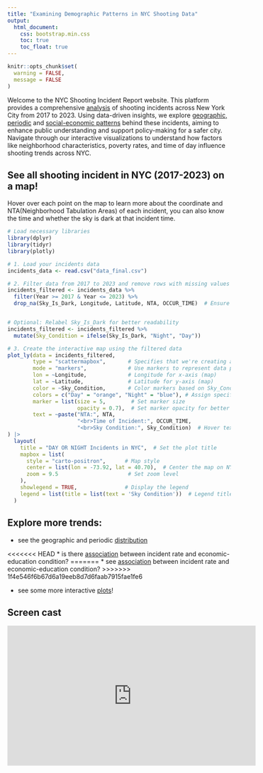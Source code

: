 ```yaml
---
title: "Examining Demographic Patterns in NYC Shooting Data"
output: 
  html_document:
    css: bootstrap.min.css
    toc: true
    toc_float: true
---
```



```r
knitr::opts_chunk$set(
  warning = FALSE,  
  message = FALSE   
)
```

Welcome to the NYC Shooting Incident Report website. This platform provides a comprehensive [analysis](Final_Report.html) of shooting incidents across New York City from 2017 to 2023. Using data-driven insights, we explore [geographic, periodic](descriptive_statistics.html) and [social-economic patterns](Poverty_Education.html) behind these incidents, aiming to enhance public understanding and support policy-making for a safer city. Navigate through our interactive visualizations to understand how factors like neighborhood characteristics, poverty rates, and time of day influence shooting trends across NYC.



## See all shooting incident in NYC (2017-2023) on a map!

Hover over each point on the map to learn more about the coordinate and NTA(Neighborhood Tabulation Areas) of each incident, you can also know the time and whether the sky is dark at that incident time.

```r
# Load necessary libraries
library(dplyr)
library(tidyr)
library(plotly)

# 1. Load your incidents data
incidents_data <- read.csv("data_final.csv")

# 2. Filter data from 2017 to 2023 and remove rows with missing values in key columns
incidents_filtered <- incidents_data %>%
  filter(Year >= 2017 & Year <= 2023) %>%
  drop_na(Sky_Is_Dark, Longitude, Latitude, NTA, OCCUR_TIME)  # Ensure essential columns have no NA


# Optional: Relabel Sky_Is_Dark for better readability
incidents_filtered <- incidents_filtered %>%
  mutate(Sky_Condition = ifelse(Sky_Is_Dark, "Night", "Day"))

# 3. Create the interactive map using the filtered data
plot_ly(data = incidents_filtered, 
        type = "scattermapbox",       # Specifies that we're creating a Mapbox scatter plot
        mode = "markers",             # Use markers to represent data points
        lon = ~Longitude,             # Longitude for x-axis (map)
        lat = ~Latitude,              # Latitude for y-axis (map)
        color = ~Sky_Condition,       # Color markers based on Sky_Condition
        colors = c("Day" = "orange", "Night" = "blue"), # Assign specific colors
        marker = list(size = 5,        # Set marker size
                      opacity = 0.7),  # Set marker opacity for better visibility
        text = ~paste("NTA:", NTA,
                      "<br>Time of Incident:", OCCUR_TIME,
                      "<br>Sky Condition:", Sky_Condition)  # Hover text
) |> 
  layout(
    title = "DAY OR NIGHT Incidents in NYC",  # Set the plot title
    mapbox = list(
      style = "carto-positron",      # Map style
      center = list(lon = -73.92, lat = 40.70),  # Center the map on NYC
      zoom = 9.5                      # Set zoom level
    ),
    showlegend = TRUE,               # Display the legend
    legend = list(title = list(text = 'Sky Condition'))  # Legend title
  )

```

## Explore more trends:

* see the geographic and periodic [distribution](descriptive_statistics.html)

<<<<<<< HEAD
* is there [association](https://zz3309.shinyapps.io/poverty_education/) between incident rate and economic-education condition?
=======
* see [association](Poverty_Education.html) between incident rate and economic-education condition?
>>>>>>> 1f4e546f6b67d6a19eeb8d7d6faab7915fae1fe6

* see some more interactive [plots](https://zz3309.shinyapps.io/nyc_shooting_incident_shiny_dashboard/)!

## Screen cast 

<iframe width="560" height="315" src="https://www.youtube.com/embed/6y5CqAHxGX0" frameborder="0" allow="accelerometer; autoplay; clipboard-write; encrypted-media; gyroscope; picture-in-picture" allowfullscreen></iframe>